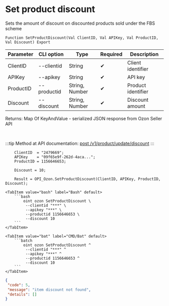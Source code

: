 ﻿---
sidebar_position: 6
description:  Sets the amount of discount on discounted products sold under the FBS schemeСтраницы
keywords: [1C, 1С, 1С:Enterprise, 1С:Enterprise 8.3, API, Integration, Services, Exchange, OneScript, CLI, Ozon]
---


# Set product discount
 Sets the amount of discount on discounted products sold under the FBS scheme



`Function SetProductDiscount(Val ClientID, Val APIKey, Val ProductID, Val Discount) Export`

  | Parameter | CLI option | Type | Required | Description |
  |-|-|-|-|-|
  | ClientID | --clientid | String | &#x2714; | Client identifier |
  | APIKey | --apikey | String | &#x2714; | API key |
  | ProductID | --productid | String, Number | &#x2714; | Product identifier |
  | Discount | --discount | String, Number | &#x2714; | Discount amount |

  
  Returns:  Map Of KeyAndValue - serialized JSON response from Ozon Seller API

<br/>

:::tip
Method at API documentation: [post /v1/product/update/discount](https://docs.ozon.ru/api/seller/#operation/ProductAPI_ProductUpdateDiscount)
:::
<br/>



```bsl title="1C:Enterprise/OneScript code example"
    ClientID  = "2479669";
    APIKey    = "09f65e9f-262d-4aca...";
    ProductID = 1156646653;

    Discount = 10;

    Result = OPI_Ozon.SetProductDiscount(ClientID, APIKey, ProductID, Discount);
```
 

 <Tabs>
  
    <TabItem value="bash" label="Bash" default>
        ```bash
            oint ozon SetProductDiscount \
             --clientid "***" \
             --apikey "***" \
             --productid 1156646653 \
             --discount 10
        ```
    </TabItem>
  
    <TabItem value="bat" label="CMD/Bat" default>
        ```batch
            oint ozon SetProductDiscount ^
             --clientid "***" ^
             --apikey "***" ^
             --productid 1156646653 ^
             --discount 10
        ```
    </TabItem>
</Tabs>


```json title="Result"
{
 "code": 5,
 "message": "item discount not found",
 "details": []
}
```
